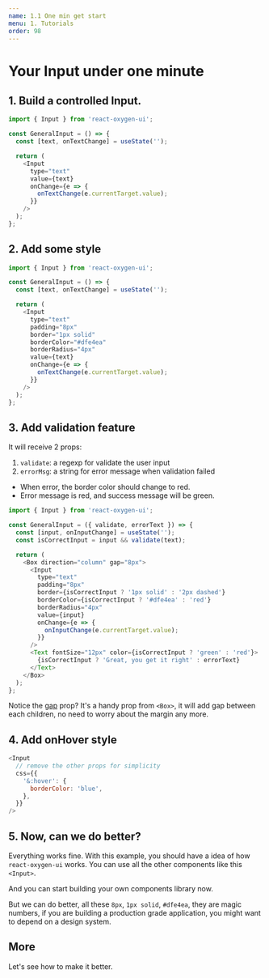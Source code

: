 ```yaml
---
name: 1.1 One min get start
menu: 1. Tutorials
order: 98
---
```



# Your Input under one minute

## 1. Build a controlled Input.

```javascript
import { Input } from 'react-oxygen-ui';

const GeneralInput = () => {
  const [text, onTextChange] = useState('');

  return (
    <Input
      type="text"
      value={text}
      onChange={e => {
        onTextChange(e.currentTarget.value);
      }}
    />
  );
};
```

## 2. Add some style

```javascript
import { Input } from 'react-oxygen-ui';

const GeneralInput = () => {
  const [text, onTextChange] = useState('');

  return (
    <Input
      type="text"
      padding="8px"
      border="1px solid"
      borderColor="#dfe4ea"
      borderRadius="4px"
      value={text}
      onChange={e => {
        onTextChange(e.currentTarget.value);
      }}
    />
  );
};
```

## 3. Add validation feature

It will receive 2 props:

1. `validate`: a regexp for validate the user input
2. `errorMsg`: a string for error message when validation failed

- When error, the border color should change to red.<br/>
- Error message is red, and success message will be green.

```javascript
import { Input } from 'react-oxygen-ui';

const GeneralInput = ({ validate, errorText }) => {
  const [input, onInputChange] = useState('');
  const isCorrectInput = input && validate(text);

  return (
    <Box direction="column" gap="8px">
      <Input
        type="text"
        padding="8px"
        border={isCorrectInput ? '1px solid' : '2px dashed'}
        borderColor={isCorrectInput ? '#dfe4ea' : 'red'}
        borderRadius="4px"
        value={input}
        onChange={e => {
          onInputChange(e.currentTarget.value);
        }}
      />
      <Text fontSize="12px" color={isCorrectInput ? 'green' : 'red'}>
        {isCorrectInput ? 'Great, you get it right' : errorText}
      </Text>
    </Box>
  );
};
```

Notice the [gap](https://react-oxygen-ui.albertgao.now.sh/docs-2-components-2-1-box) prop? It's a handy prop from `<Box>`, it will add gap between each children, no need to worry about the margin any more.

## 4. Add onHover style

```javascript
<Input
  // remove the other props for simplicity
  css={{
    '&:hover': {
      borderColor: 'blue',
    },
  }}
/>
```

## 5. Now, can we do better?

Everything works fine. With this example, you should have a idea of how `react-oxygen-ui` works. You can use all the other components like this `<Input>`.

And you can start building your own components library now.

But we can do better, all these `8px`, `1px solid`, `#dfe4ea`, they are magic numbers, if you are building a production grade application, you might want to depend on a design system.

## More

<Link to="/docs-1-tutorials-1-2-add-design-system">
  Let's see how to make it better.
</Link>

